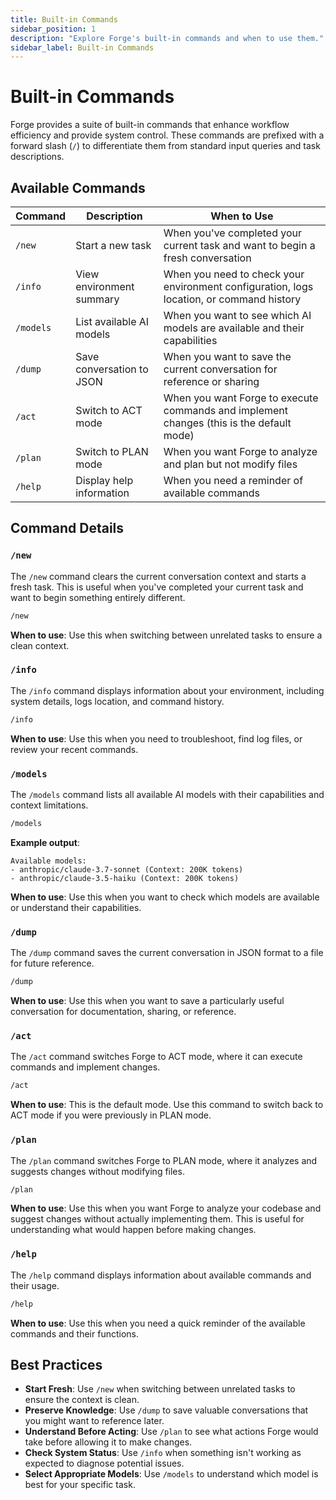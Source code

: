 ```yaml
---
title: Built-in Commands
sidebar_position: 1
description: "Explore Forge's built-in commands and when to use them."
sidebar_label: Built-in Commands
---
```


# Built-in Commands

Forge provides a suite of built-in commands that enhance workflow efficiency and provide system control. These commands are prefixed with a forward slash (`/`) to differentiate them from standard input queries and task descriptions.

## Available Commands

| Command   | Description               | When to Use                                                                              |
| --------- | ------------------------- | ---------------------------------------------------------------------------------------- |
| `/new`    | Start a new task          | When you've completed your current task and want to begin a fresh conversation           |
| `/info`   | View environment summary  | When you need to check your environment configuration, logs location, or command history |
| `/models` | List available AI models  | When you want to see which AI models are available and their capabilities                |
| `/dump`   | Save conversation to JSON | When you want to save the current conversation for reference or sharing                  |
| `/act`    | Switch to ACT mode        | When you want Forge to execute commands and implement changes (this is the default mode) |
| `/plan`   | Switch to PLAN mode       | When you want Forge to analyze and plan but not modify files                             |
| `/help`   | Display help information  | When you need a reminder of available commands                                           |

## Command Details

### `/new`

The `/new` command clears the current conversation context and starts a fresh task. This is useful when you've completed your current task and want to begin something entirely different.

```bash
/new
```

**When to use**: Use this when switching between unrelated tasks to ensure a clean context.

### `/info`

The `/info` command displays information about your environment, including system details, logs location, and command history.

```bash
/info
```

**When to use**: Use this when you need to troubleshoot, find log files, or review your recent commands.

### `/models`

The `/models` command lists all available AI models with their capabilities and context limitations.

```bash
/models
```

**Example output**:

```
Available models:
- anthropic/claude-3.7-sonnet (Context: 200K tokens)
- anthropic/claude-3.5-haiku (Context: 200K tokens)
```

**When to use**: Use this when you want to check which models are available or understand their capabilities.

### `/dump`

The `/dump` command saves the current conversation in JSON format to a file for future reference.

```bash
/dump
```

**When to use**: Use this when you want to save a particularly useful conversation for documentation, sharing, or reference.

### `/act`

The `/act` command switches Forge to ACT mode, where it can execute commands and implement changes.

```bash
/act
```

**When to use**: This is the default mode. Use this command to switch back to ACT mode if you were previously in PLAN mode.

### `/plan`

The `/plan` command switches Forge to PLAN mode, where it analyzes and suggests changes without modifying files.

```bash
/plan
```

**When to use**: Use this when you want Forge to analyze your codebase and suggest changes without actually implementing them. This is useful for understanding what would happen before making changes.

### `/help`

The `/help` command displays information about available commands and their usage.

```bash
/help
```

**When to use**: Use this when you need a quick reminder of the available commands and their functions.

## Best Practices

- **Start Fresh**: Use `/new` when switching between unrelated tasks to ensure the context is clean.
- **Preserve Knowledge**: Use `/dump` to save valuable conversations that you might want to reference later.
- **Understand Before Acting**: Use `/plan` to see what actions Forge would take before allowing it to make changes.
- **Check System Status**: Use `/info` when something isn't working as expected to diagnose potential issues.
- **Select Appropriate Models**: Use `/models` to understand which model is best for your specific task.

<!-- Note: This page focuses on built-in commands that enhance your interaction with Forge. For information about operating modes, see the Operation Modes section. -->
